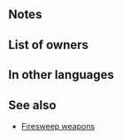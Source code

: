 {{Weapon Infobox
|tagid=SID_火薙ぎの斧
|weaponType=Axe
|weaponName=Firesweep Axe
|might=11
|range=1
|effect=Unit and foe cannot counterattack.
|cost=200
|exclusive=0
|statModifiers=0,11,0,0,0
|next=Firesweep Axe+
|promotionRarity=5
|promotionTier=1
|required=Steel Axe
|properties=random_owner
}}
==Notes==
{{Firesweep interaction}}
==List of owners==
{{Skill Hero List}}
==In other languages==
{{OtherLanguages
|japanese=火薙ぎの斧
|german=Feuerfegeraxt
|spanishEU=Hacha Vulcano
|spanishLA=Hacha Vulcano
|french=H. enflammée
|italian=Troncafuoco
|chineseTW=火薙之斧
|portuguese=Machado vulcão
}}
==See also==
* [[Skill families#Firesweep|Firesweep weapons]]
{{Weapons Navbox}}